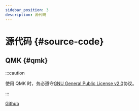 ```yaml
---
sidebar_position: 3
description: 源代码
---
```


# 源代码 {#source-code}

## QMK {#qmk}

:::caution

使用 QMK 时，务必遵守[GNU General Public License v2.0](https://www.gnu.org/licenses/old-licenses/gpl-2.0.html)协议。

:::

<Icon icon="fa-brands fa-github" />[Github](https://github.com/luantty2/qmk_firmware/tree/elysium_build)